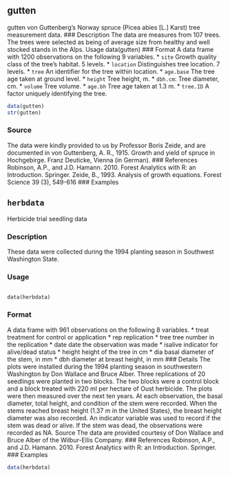 
## gutten 
gutten von Guttenberg’s Norway spruce (Picea abies [L.] Karst) tree measurement
data.
### Description
The data are measures from 107 trees. The trees were selected as being of average size from healthy
and well stocked stands in the Alps.
Usage
data(gutten)
### Format
A data frame with 1200 observations on the following 9 variables.
* ``site`` Growth quality class of the tree’s habitat. 5 levels.
* ``location`` Distinguishes tree location. 7 levels.
* ``tree``   An identifier for the tree within location.
* ``age.base`` The tree age taken at ground level.
* ``height`` Tree height, m.
* ``dbh.cm``: Tree diameter, cm.
* ``volume`` Tree volume.
* ``age.bh`` Tree age taken at 1.3 m.
* ``tree.ID`` A factor uniquely identifying the tree.

```{r}
data(gutten)
str(gutten)
```

### Source
The data were kindly provided to us by Professor Boris Zeide, and are documented in von Guttenberg,
A. R., 1915. Growth and yield of spruce in Hochgebirge. Franz Deuticke, Vienna (in
German).
### References
Robinson, A.P., and J.D. Hamann. 2010. Forest Analytics with R: an Introduction. Springer.
Zeide, B., 1993. Analysis of growth equations. Forest Science 39 (3), 549-616
### Examples


## ``herbdata`` 
Herbicide trial seedling data

### Description
These data were collected during the 1994 planting season in Southwest Washington State.

### Usage
<pre><code>
data(herbdata)
</code></pre>

### Format
A data frame with 961 observations on the following 8 variables.
* treat treatment for control or application
* rep replication
* tree tree number in the replication
* date date the observation was made
* isalive indicator for alive/dead status
* height height of the tree in cm
* dia basal diameter of the stem, in mm
* dbh diameter at breast height, in mm
### Details
The plots were installed during the 1994 planting season in southwestern Washington by Don Wallace
and Bruce Alber. Three replications of 20 seedlings were planted in two blocks. The two
blocks were a control block and a block treated with 220 ml per hectare of Oust herbicide. The
plots were then measured over the next ten years. At each observation, the basal diameter, total
height, and condition of the stem were recorded. When the stems reached breast height (1.37 m in
the United States), the breast height diameter was also recorded. An indicator variable was used to
record if the stem was dead or alive. If the stem was dead, the observations were recorded as NA.
Source
The data are provided courtesy of Don Wallace and Bruce Alber of the Wilbur-Ellis Company.
### References
Robinson, A.P., and J.D. Hamann. 2010. Forest Analytics with R: an Introduction. Springer.
### Examples
```{r}
data(herbdata)
```
